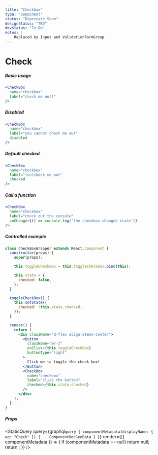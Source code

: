 ```yaml
---
title: "Checkbox"
type: "component"
status: "Deprecate Soon"
designStatus: "TBD"
devStatus: "To Do"
notes: |
    Replaced by Input and ValidationFormGroup
---
```



# Check


##### Basic usage
```jsx live=true
<CheckBox
  name="checkbox"
  label="check me out!"
/>
```

##### Disabled

```jsx live=true
<CheckBox
  name="checkbox"
  label="you cannot check me out"
  disabled
/>
```

##### Default checked

```jsx live=true
<CheckBox
  name="checkbox"
  label="(un)check me out"
  checked
/>
```

##### Call a function

```jsx live=true
<CheckBox
  name="checkbox"
  label="check out the console"
  onChange={() => console.log('the checkbox changed state')}
/>
```

##### Controlled example

```jsx live=true
class CheckBoxWrapper extends React.Component {
  constructor(props) {
    super(props);

    this.toggleCheckBox = this.toggleCheckBox.bind(this);

    this.state = {
      checked: false,
    };
  }

  toggleCheckBox() {
    this.setState({
      checked: !this.state.checked,
    });
  }

  render() {
    return (
      <div className="d-flex align-items-center">
        <Button
          className="mr-3"
          onClick={this.toggleCheckBox}
          buttonType="light"
        >
          Click me to toggle the check box!
        </Button>
        <CheckBox
          name="checkbox"
          label="click the button"
          checked={this.state.checked}
        />
      </div>
    );
  }
}
```

##### Props

<StaticQuery
  query={graphql`query {
    componentMetadata(displayName: { eq: "Check" }) { ...ComponentDocGenData }
  }`}
  render={({ componentMetadata }) => {
    if (componentMetadata == null) return null;
    return <PropsTable propMetaData={componentMetadata.props} />;
  }}
/>
